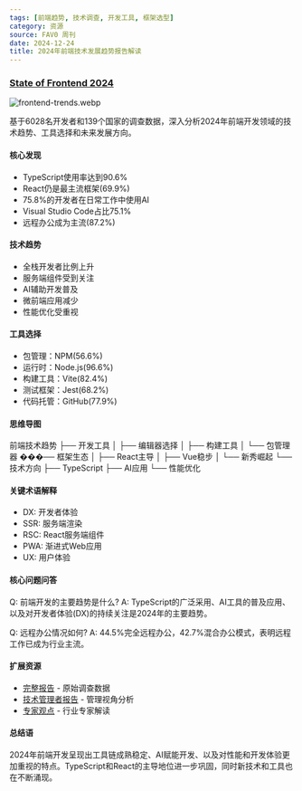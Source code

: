 ```yaml
---
tags: [前端趋势, 技术调查, 开发工具, 框架选型]
category: 资源
source: FAV0 周刊
date: 2024-12-24
title: 2024年前端技术发展趋势报告解读
---
```


### [State of Frontend 2024](https://tsh.io/state-of-frontend/)

![frontend-trends.webp](https://img.mengpeng.tech/i/2024/12/24/676a4af6533d0.webp)

基于6028名开发者和139个国家的调查数据，深入分析2024年前端开发领域的技术趋势、工具选择和未来发展方向。

#### 核心发现
- TypeScript使用率达到90.6%
- React仍是最主流框架(69.9%)
- 75.8%的开发者在日常工作中使用AI
- Visual Studio Code占比75.1%
- 远程办公成为主流(87.2%)

#### 技术趋势
- 全栈开发者比例上升
- 服务端组件受到关注
- AI辅助开发普及
- 微前端应用减少
- 性能优化受重视

#### 工具选择
- 包管理：NPM(56.6%)
- 运行时：Node.js(96.6%)
- 构建工具：Vite(82.4%)
- 测试框架：Jest(68.2%)
- 代码托管：GitHub(77.9%)

#### 思维导图
前端技术趋势
├── 开发工具
│   ├── 编辑器选择
│   ├── 构建工具
│   └── 包管理器
���── 框架生态
│   ├── React主导
│   ├── Vue稳步
│   └── 新秀崛起
└── 技术方向
    ├── TypeScript
    ├── AI应用
    └── 性能优化

#### 关键术语解释
- DX: 开发者体验
- SSR: 服务端渲染
- RSC: React服务端组件
- PWA: 渐进式Web应用
- UX: 用户体验

#### 核心问题问答
Q: 前端开发的主要趋势是什么?
A: TypeScript的广泛采用、AI工具的普及应用、以及对开发者体验(DX)的持续关注是2024年的主要趋势。

Q: 远程办公情况如何?
A: 44.5%完全远程办公，42.7%混合办公模式，表明远程工作已成为行业主流。

#### 扩展资源
- [完整报告](https://tsh.io/state-of-frontend/) - 原始调查数据
- [技术管理者报告](https://tsh.io/state-of-frontend/managers) - 管理视角分析
- [专家观点](https://tsh.io/state-of-frontend/experts) - 行业专家解读

#### 总结语
2024年前端开发呈现出工具链成熟稳定、AI赋能开发、以及对性能和开发体验更加重视的特点。TypeScript和React的主导地位进一步巩固，同时新技术和工具也在不断涌现。 